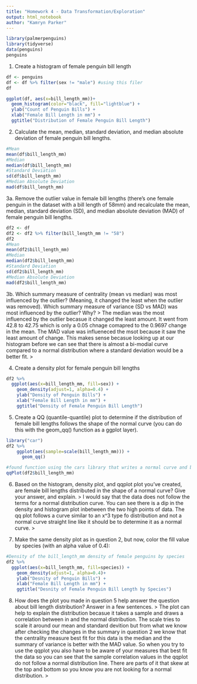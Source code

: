 ```yaml
---
title: "Homework 4 - Data Transformation/Exploration"
output: html_notebook
author: "Kamryn Parker"
---
```

```r
library(palmerpenguins)
library(tidyverse)
data(penguins)
penguins
```

1. Create a histogram of female penguin bill length
```r
df <- penguins
df <- df %>% filter(sex != "male") #using this filer
df

ggplot(df, aes(x=bill_length_mm))+
  geom_histogram(color="black", fill="lightblue") +
  ylab("Count of Penguin Bills") +
  xlab("Female Bill Length in mm") +
  ggtitle("Distribution of Female Penguin Bill Length")
```

2. Calculate the mean, median, standard deviation, and median absolute deviation of female penguin bill lengths.
```r
#Mean
mean(df$bill_length_mm)
#Median
median(df$bill_length_mm)
#Standard Deviation
sd(df$bill_length_mm)
#Median Absolute Deviation
mad(df$bill_length_mm)
```

3a. Remove the outlier value in female bill lengths (there's one female penguin in the dataset with a bill length of 58mm) and recalculate the mean, median, standard deviation (SD), and median absolute deviation (MAD) of female penguin bill lengths.
```r
df2 <- df
df2 <- df2 %>% filter(bill_length_mm != "58")
df2
#Mean
mean(df2$bill_length_mm)
#Median
median(df2$bill_length_mm)
#Standard Deviation
sd(df2$bill_length_mm)
#Median Absolute Deviation
mad(df2$bill_length_mm)
```
3b. Which summary measure of centrality (mean vs median) was most influenced by the outlier? (Meaning, it changed the least when the outlier was removed). Which summary measure of variance (SD vs MAD) was most influenced by the outlier? Why?
>
The median was the most influenced by the outlier becasue it changed the least amount. It went from 42.8 to 42.75 which is only a 0.05 chnage comapred to the 0.9697 change in the mean. The MAD value was influeneced the msot because it saw the least amount of change. This makes sense becasue looking up at our histogram before we can see that there is almost a bi-modial curve compared to a normal distribution where a standard deviation would be a better fit.
>

4. Create a density plot for female penguin bill lengths
```r
df2 %>%
  ggplot(aes(x=bill_length_mm, fill=sex)) +
    geom_density(adjust=1, alpha=0.4) +
    ylab("Density of Penguin Bills") +
    xlab("Female Bill Length in mm") +
    ggtitle("Density of Female Penguin Bill Length")
```

5. Create a QQ (quantile-quantile) plot to determine if the distribution of female bill lengths follows the shape of the normal curve (you can do this with the geom_qq() function as a ggplot layer).
```r
library("car")
df2 %>%
    ggplot(aes(sample=scale(bill_length_mm))) +
      geom_qq()

#found function using the cars library that writes a normal curve and boundaries which helped me determine if it was a normal curve or not
qqPlot(df2$bill_length_mm)
```

6. Based on the histogram, density plot, and qqplot plot you've created, are female bill lengths distributed in the shape of a normal curve? Give your answer, and explain.
>
I would say that the data does not follow the terms for a normal distribution curve. You can see there is a dip in the density and histogram plot inbetween the two high points of data. The qq plot follows a curve similar to an x^3 type fo distribution and not a normal curve straight line like it should be to determine it as a normal curve.
>

7. Make the same density plot as in question 2, but now, color the fill value by species (with an alpha value of 0.4):
```r
#Density of the bill_length_mm density of female penguins by species
df2 %>%
  ggplot(aes(x=bill_length_mm, fill=species)) +
    geom_density(adjust=1, alpha=0.4)+
    ylab("Desnity of Penguin Bills") +
    xlab("Female Bill Length in mm") +
    ggtitle("Desnity of Female Penguin Bill Length by Species")
```

8. How does the plot you made in question 5 help answer the question about bill length distribution? Answer in a few sentences.
>
The plot can help to explain the distribution becasue it takes a sample and draws a correlation between in and the normal distribution. The scale tries to scale it around our mean and standard devition but from what we know after checking the changes in the summary in question 2 we know that the centrality measure best fit for this data is the median and the summary of variance is better with the MAD value. So when you try to use the qqplot you also have to be aware of your measures that best fit the data so you can see that the sample correlation values in the qqplot do not follow a normal distribution line. There are parts of it that skew at the top and bottom so you know you are not looking for a normal distribution. 
>
